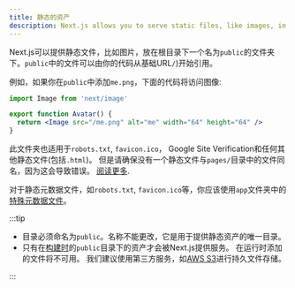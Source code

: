 ```yaml
---
title: 静态的资产
description: Next.js allows you to serve static files, like images, in the public directory. You can learn how it works here.
---
```



<!--
{/* The content of this doc is shared between the app and pages router. You can use the `<PagesOnly>Content</PagesOnly>` component to add content that is specific to the Pages Router. Any shared content should not be wrapped in a component. */}
-->

Next.js可以提供静态文件，比如图片，放在根目录下一个名为`public`的文件夹下。`public`中的文件可以由你的代码从基础URL`/`)开始引用。

例如，如果你在`public`中添加`me.png`，下面的代码将访问图像:

```jsx title="Avatar.js"
import Image from 'next/image'

export function Avatar() {
  return <Image src="/me.png" alt="me" width="64" height="64" />
}
```

<PagesOnly>

此文件夹也适用于`robots.txt`, `favicon.ico`， Google Site Verification和任何其他静态文件(包括`.html`)。
但是请确保没有一个静态文件与`pages/`目录中的文件同名，因为这会导致错误。
[阅读更多](/docs/messages/conflicting-public-file-page).

</PagesOnly>

<AppOnly>

对于静态元数据文件，如`robots.txt`, `favicon.ico`等，你应该使用`app`文件夹中的[特殊元数据文件](/docs/app/api-reference/file-conventions/metadata)。

:::tip

- 目录必须命名为`public`。名称不能更改，它是用于提供静态资产的唯一目录。
- 只有在[构建时](/docs/app/api-reference/next-cli#build)的`public`目录下的资产才会被Next.js提供服务。
  在运行时添加的文件将不可用。
  我们建议使用第三方服务，如[AWS S3](https://aws.amazon.com/s3/)进行持久文件存储。

:::

</AppOnly>

